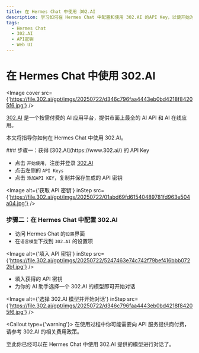 ```yaml
---
title: 在 Hermes Chat 中使用 302.AI
description: 学习如何在 Hermes Chat 中配置和使用 302.AI 的API Key，以便开始对话和交互。
tags:
  - Hermes Chat
  - 302.AI
  - API密钥
  - Web UI
---
```


# 在 Hermes Chat 中使用 302.AI

<Image cover src={'https://file.302.ai/gpt/imgs/20250722/d346c796faa4443eb0bd4218f84205f6.jpg'} />

[302.AI](https://www.302.ai/) 是一个按需付费的 AI 应用平台，提供市面上最全的 AI API 和 AI 在线应用。

本文将指导你如何在 Hermes Chat 中使用 302.AI。

<Steps>
  ### 步骤一：获得 [302.AI](https://www.302.ai/) 的 API Key

  - 点击 `开始使用`，注册并登录 [302.AI](https://www.302.ai/)
  - 点击左侧的 `API Keys`
  - 点击 `添加API KEY`，复制并保存生成的 API 密钥

  <Image alt={'获取 API 密钥'} inStep src={'https://file.302.ai/gpt/imgs/20250722/01abd69fd61540489781fd963e504a04.jpg'} />

  ### 步骤二：在 Hermes Chat 中配置 302.AI

  - 访问 Hermes Chat 的`设置`界面
  - 在`语言模型`下找到 `302.AI` 的设置项

  <Image alt={'填入 API 密钥'} inStep src={'https://file.302.ai/gpt/imgs/20250722/5247463e74c742f79bef416bbb0722bf.jpg'} />

  - 填入获得的 API 密钥
  - 为你的 AI 助手选择一个 302.AI 的模型即可开始对话

  <Image alt={'选择 302.AI 模型并开始对话'} inStep src={'https://file.302.ai/gpt/imgs/20250722/d346c796faa4443eb0bd4218f84205f6.jpg'} />

  <Callout type={'warning'}>
    在使用过程中你可能需要向 API 服务提供商付费，请参考 302.AI 的相关费用政策。
  </Callout>
</Steps>

至此你已经可以在 Hermes Chat 中使用 302.AI 提供的模型进行对话了。
